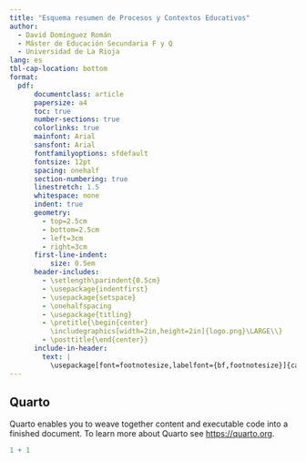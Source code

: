 ```yaml
---
title: "Esquema resumen de Procesos y Contextos Educativos"
author: 
  - David Domínguez Román
  - Máster de Educación Secundaria F y Q
  - Universidad de La Rioja
lang: es
tbl-cap-location: bottom
format: 
  pdf:
      documentclass: article
      papersize: a4
      toc: true
      number-sections: true
      colorlinks: true
      mainfont: Arial
      sansfont: Arial
      fontfamilyoptions: sfdefault
      fontsize: 12pt
      spacing: onehalf
      section-numbering: true
      linestretch: 1.5
      whitespace: none
      indent: true
      geometry: 
        - top=2.5cm
        - bottom=2.5cm
        - left=3cm
        - right=3cm
      first-line-indent:
          size: 0.5em
      header-includes:
        - \setlength\parindent{0.5cm}
        - \usepackage{indentfirst}
        - \usepackage{setspace}
        - \onehalfspacing
        - \usepackage{titling}
        - \pretitle{\begin{center}
          \includegraphics[width=2in,height=2in]{logo.png}\LARGE\\}
        - \posttitle{\end{center}}
      include-in-header:
        text: |
          \usepackage[font=footnotesize,labelfont={bf,footnotesize}]{caption}
---
```


## Quarto

Quarto enables you to weave together content and executable code into a finished document. To learn more about Quarto see <https://quarto.org>.

```r
1 + 1
```
